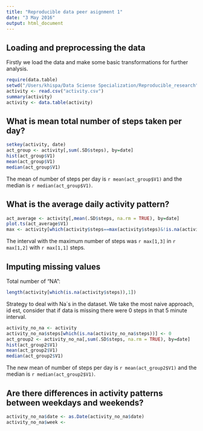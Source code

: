 ```yaml
---
title: "Reproducible data peer asignment 1"
date: "3 May 2016"
output: html_document
---
```


## Loading and preprocessing the data

Firstly we load the data and make some basic transformations for further analysis.
```r
require(data.table)
setwd("/Users/khispa/Data Sciense Specialization/Reproducible_research")
activity <- read.csv("activity.csv")
summary(activity)
activity <- data.table(activity)
```

## What is mean total number of steps taken per day?


```r
setkey(activity, date)
act_group <- activity[,sum(.SD$steps), by=date]
hist(act_group$V1)
mean(act_group$V1)
median(act_group$V1)
```
The mean of number of steps per day is `r mean(act_group$V1)` and the median is `r median(act_group$V1)`.

## What is the average daily activity pattern?

```r
act_average <- activity[,mean(.SD$steps, na.rm = TRUE), by=date]
plot.ts(act_average$V1)
max <- activity[which(activity$steps==max(activity$steps)&!is.na(activity$steps)),]
```
The interval with the maximum number of steps was `r max[1,3]` in `r max[1,2]` with `r max[1,1]` steps. 

## Imputing missing values

Total number of "NA":
```r
length(activity[which(is.na(activity$steps)),1])
```

Strategy to deal with Na´s in the dataset. We take the most naive approach, id est, consider that if data is missing there were 0 steps in that 5 minute interval.
```r
activity_no_na <- activity
activity_no_na$steps[which(is.na(activity_no_na$steps))] <- 0
act_group2 <- activity_no_na[,sum(.SD$steps, na.rm = TRUE), by=date]
hist(act_group2$V1)
mean(act_group2$V1)
median(act_group2$V1)
```
The new mean of number of steps per day is `r mean(act_group2$V1)` and the median is `r median(act_group2$V1)`.

## Are there differences in activity patterns between weekdays and weekends?

```r
activity_no_na$date <- as.Date(activity_no_na$date)
activity_no_na$week <- 
```

